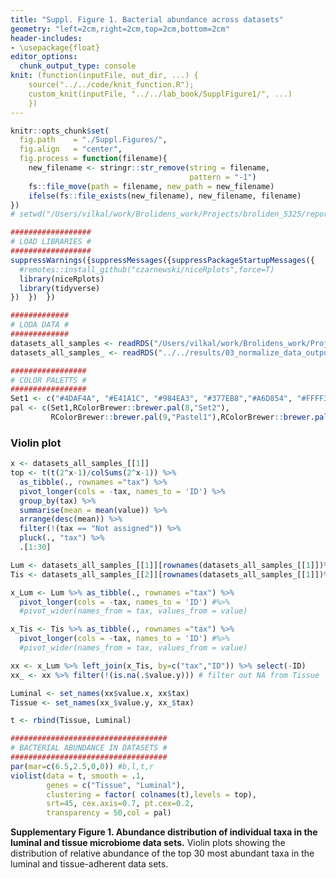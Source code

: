 ```yaml
---
title: "Suppl. Figure 1. Bacterial abundance across datasets"
geometry: "left=2cm,right=2cm,top=2cm,bottom=2cm"
header-includes: 
- \usepackage{float}
editor_options: 
  chunk_output_type: console
knit: (function(inputFile, out_dir, ...) {
    source("../../code/knit_function.R");
    custom_knit(inputFile, "../../lab_book/SupplFigure1/", ...)
    })
---
```


```r
knitr::opts_chunk$set(
  fig.path    = "./Suppl.Figures/",
  fig.align   = "center",
  fig.process = function(filename){
    new_filename <- stringr::str_remove(string = filename, 
                                        pattern = "-1")
    fs::file_move(path = filename, new_path = new_filename)
    ifelse(fs::file_exists(new_filename), new_filename, filename)
})
# setwd("/Users/vilkal/work/Brolidens_work/Projects/broliden_5325/reports/manuscript")
```

```r
##################
# LOAD LIBRARIES #
##################
suppressWarnings({suppressMessages({suppressPackageStartupMessages({
  #remotes::install_github("czarnewski/niceRplots",force=T)
  library(niceRplots)
  library(tidyverse)
})  })  })

#############
# LODA DATA #
#############
datasets_all_samples <- readRDS("/Users/vilkal/work/Brolidens_work/Projects/Gabriella_repo/results/datasets_all_samples.RDS")
datasets_all_samples_ <- readRDS("../../results/03_normalize_data_output/datasets_all_samples.RDS")

#################
# COLOR PALETTS #
#################
Set1 <- c("#4DAF4A", "#E41A1C", "#984EA3", "#377EB8","#A6D854", "#FFFF33", "#FF7F00", "#A65628", "#F781BF", "#999999")
pal <- c(Set1,RColorBrewer::brewer.pal(8,"Set2"),
         RColorBrewer::brewer.pal(9,"Pastel1"),RColorBrewer::brewer.pal(8,"Pastel2")) #color pallete for plots

```

### Violin plot
```r
x <- datasets_all_samples_[[1]]
top <- t(t(2^x-1)/colSums(2^x-1)) %>%
  as_tibble(., rownames ="tax") %>%
  pivot_longer(cols = -tax, names_to = 'ID') %>%
  group_by(tax) %>%
  summarise(mean = mean(value)) %>% 
  arrange(desc(mean)) %>%
  filter(!(tax == "Not assigned")) %>%
  pluck(., "tax") %>%
  .[1:30]

Lum <- datasets_all_samples_[[1]][rownames(datasets_all_samples_[[1]])%in%top,]
Tis <- datasets_all_samples_[[2]][rownames(datasets_all_samples_[[1]])%in%top,]

x_Lum <- Lum %>% as_tibble(., rownames ="tax") %>%
  pivot_longer(cols = -tax, names_to = 'ID') #%>% 
  #pivot_wider(names_from = tax, values_from = value)

x_Tis <- Tis %>% as_tibble(., rownames ="tax") %>%
  pivot_longer(cols = -tax, names_to = 'ID') #%>% 
  #pivot_wider(names_from = tax, values_from = value)

xx <- x_Lum %>% left_join(x_Tis, by=c("tax","ID")) %>% select(-ID)
xx_ <- xx %>% filter(!(is.na(.$value.y))) # filter out NA from Tissue

Luminal <- set_names(xx$value.x, xx$tax)
Tissue <- set_names(xx_$value.y, xx_$tax) 

t <- rbind(Tissue, Luminal)

###################################
# BACTERIAL ABUNDANCE IN DATASETS #
###################################
par(mar=c(6.5,2.5,0,0)) #b,l,t,r
violist(data = t, smooth = .1,
        genes = c("Tissue", "Luminal"),
        clustering = factor( colnames(t),levels = top),
        srt=45, cex.axis=0.7, pt.cex=0.2,
        transparency = 50,col = pal)
```

**Supplementary Figure 1. Abundance distribution of individual taxa in the luminal and tissue microbiome data sets.** Violin plots showing the distribution of relative abundance of the top 30 most abundant taxa in the luminal and tissue-adherent data sets.